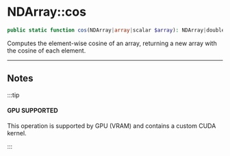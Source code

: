 
# NDArray::cos

```php
public static function cos(NDArray|array|scalar $array): NDArray|double;
```
Computes the element-wise cosine of an array, returning
a new array with the cosine of each element.

---

## Notes

:::tip

#### GPU SUPPORTED
This operation is supported by GPU (VRAM) and contains a custom CUDA kernel.

:::
